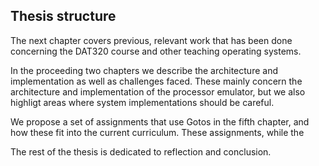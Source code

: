 ## Thesis structure

The next chapter covers previous, relevant work that has been done concerning the DAT320 course and other teaching operating systems.

In the proceeding two chapters we describe the architecture and implementation as well as challenges faced.
These mainly concern the architecture and implementation of the processor emulator, but we also highligt areas where system implementations should be careful.

We propose a set of assignments that use Gotos in the fifth chapter, and how these fit into the current curriculum.
These assignments, while the

The rest of the thesis is dedicated to reflection and conclusion.
